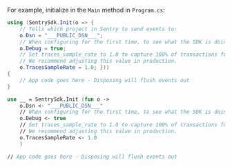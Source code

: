 For example, initialize in the `Main` method in `Program.cs`:

```csharp {filename:Program.cs}
using (SentrySdk.Init(o => {
    // Tells which project in Sentry to send events to:
    o.Dsn = "___PUBLIC_DSN___";
    // When configuring for the first time, to see what the SDK is doing:
    o.Debug = true;
    // Set traces_sample_rate to 1.0 to capture 100% of transactions for performance monitoring.
    // We recommend adjusting this value in production.
    o.TracesSampleRate = 1.0; }))
{
    // App code goes here - Disposing will flush events out
}
```

```fsharp {filename:Program.fs}
use __ = SentrySdk.Init (fun o ->
    o.Dsn <- "___PUBLIC_DSN___"
    // When configuring for the first time, to see what the SDK is doing:
    o.Debug <- true
    // Set traces_sample_rate to 1.0 to capture 100% of transactions for performance monitoring.
    // We recommend adjusting this value in production.
    o.TracesSampleRate <- 1.0
    )

// App code goes here - Disposing will flush events out
```
